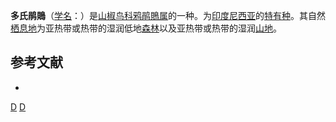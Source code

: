 {{Speciesbox 
| genus = Coracina
| species = dohertyi
| authority = Hartert, 1896
| image = Naturalis Biodiversity Center - RMNH.AVES.85029 1 - Coracina dohertyi (Hartert, 1896) - Campephagidae - bird skin specimen.jpeg
| status = LC | status_system = IUCN3.1
| synonyms = }}
'''多氏鹃鵙'''（[[学名|学名]]：{{lang|la|''Coracina dohertyi''}}）是[[山椒鸟科|山椒鸟科]][[鸦鹃鵙属|鸦鹃鵙属]]的一种。为[[印度尼西亚|印度尼西亚]]的[[特有种|特有种]]。其自然[[栖息地|栖息地]]为亚热带或热带的湿润低地[[森林|森林]]以及亚热带或热带的湿润[[山地|山地]]。

== 参考文献 ==
* {{IUCN2010
|assessors=BirdLife International
|year=2009
|id=146812
|title=Coracina dohertyi
|version=2010.3
|downloaded= 2010-10-20
}}
{{reflist}}
{{Taxonbar}}

[[Category:鸦鹃鵙属|D]]
[[Category:印尼鸟类|D]]